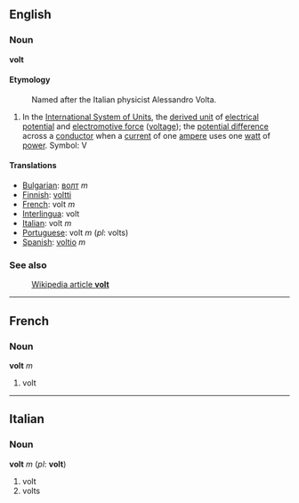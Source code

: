 ==English==
===Noun===
'''volt'''

====Etymology====
:Named after the Italian physicist Alessandro Volta.

#In the [[International System of Units]], the [[derived unit]] of [[electrical potential]] and [[electromotive force]] ([[voltage]]); the [[potential difference]] across a [[conductor]] when a [[current]] of one [[ampere]] uses one [[watt]] of [[power]].  Symbol: V

====Translations====
*[[Bulgarian]]: [[волт]] ''m''
*[[Finnish]]: [[voltti]]
*[[French]]: volt ''m'' 
*[[Interlingua]]: volt
*[[Italian]]: volt ''m''
*[[Portuguese]]: volt ''m'' (''pl'': volts)
*[[Spanish]]: [[voltio]] ''m''

===See also===
:[[en:volt|Wikipedia article '''volt''']]

----
==French==
===Noun===
'''volt''' ''m''

#volt

----
==Italian==
===Noun===
'''volt''' ''m'' (''pl'': '''volt''')

#volt
#volts
